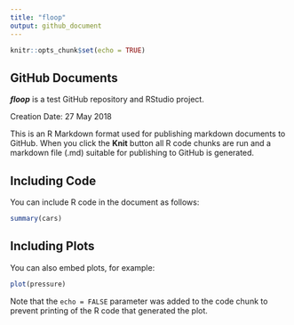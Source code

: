```yaml
---
title: "floop"
output: github_document
---
```


```r
knitr::opts_chunk$set(echo = TRUE)
```

## GitHub Documents

__*floop*__ is a test GitHub repository and RStudio project. 

Creation Date: 27 May 2018

This is an R Markdown format used for publishing markdown documents to GitHub. When you click the **Knit** button all R code chunks are run and a markdown file (.md) suitable for publishing to GitHub is generated.

## Including Code

You can include R code in the document as follows:

```r
summary(cars)
```

## Including Plots

You can also embed plots, for example:

```r
plot(pressure)
```

Note that the `echo = FALSE` parameter was added to the code chunk to prevent printing of the R code that generated the plot.
